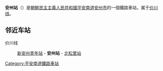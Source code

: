 {{unreferenced|time=2015-01-13T14:29:18+00:00}}
{{朝鮮半島車站資訊
|公司色 = blue
|文字色 = 
|站名 = 安州站
|圖片 = 
|pxl = 
|圖片說明 =
|前一站 = [[新安州青年站|新安州青年]]
|前一站距離 = 6.4
|後一站距離 = 4.7
|後一站 = [[北松里站|北松里]]
|所屬路線 = [[价川线|价川线]]
|距離 = 6.4
|起點站 = [[新安州青年站|新安州青年]]
|諺文 = 안주역
|朝鮮漢字 = 安州驛
|文觀部式 = Anju-yeok
|馬-賴式 = Anju-yŏk
|副站名 = 
|車站編號 = 
|停站路線數 = 
|所屬公司 = [[朝鮮民主主義人民共和國鐵道省|朝鮮民主主義人民共和國鐵道省]]
|所在地 =[[平安南道|平安南道]][[安州市|安州市]]
|車站構造 = 地面车站
|月台配置 = 
|啟用年月日 =
|廢站年月日 = 
|上下車人次 = 
|統計年度 = 
|轉車 = 
|備註 = 
|全寬備註 = 
}}

'''安州站'''（{{lang-ko|안주역}}）是[[朝鮮民主主義人民共和國|朝鮮民主主義人民共和國]][[平安南道|平安南道]][[安州市|安州市]]的一個鐵路車站，属于[[价川线|价川线]]。

==邻近车站==
价川线
:[[新安州青年站|新安州青年站]] - '''安州站''' - [[北松里站|北松里站]]

{{朝鲜铁路小作品}}

{{价川线}}

[[Category:平安南道鐵路車站|Category:平安南道鐵路車站]]